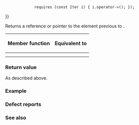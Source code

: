 {{cpp/iterator/reverse_iterator/title|operator*,-&gt;}}
{{cpp/iterator/reverse_iterator/navbar}}
{{dcl begin}}
{{dcla|num=1|constexpr=c++17|
reference operator*() const;
}}
{{dcl rev begin|num=2}}
{{dcla|constexpr=c++17|until=c++20|
pointer operator-&gt;() const;
}}
{{dcl|since=c++20|
constexpr pointer operator-&gt;() const
    requires (std::is_pointer_v&lt;Iter&gt; {{!!}}
              requires (const Iter i) { i.operator-&gt;(); });
}}
{{dcl rev end}}
{{dcl end}}

Returns a reference or pointer to the element previous to {{rlpst|/#current}}.

{|class="wikitable" style="text-align: center;"
!{{nbsp}}Member function{{nbsp}}
!Equivalent to
|-
|{{c/core|operator*}}
|{{box|{{c/core|1=Iter tmp =}}{{nbspt}}{{rlpst|/#current}}{{c/core|; return *--tmp;}}}}
|-
|{{c/core|operator-&gt;}}
|{{rev begin}}
{{rev|until=c++11|
{{c|return &amp;(operator*());}}
}}
{{rev|since=c++11|until=c++20|
{{c|return std::addressof(operator*());}}
}}
{{rev|since=c++20|
* {{box|{{c/core|return}}{{nbspt}}{{rlpst|/#current}}{{nbspt}}{{c/core|- 1;}}}} if {{tt|Iter}} is a pointer type
* {{box|{{c/core|return std::prev(}}{{rlpst|/#current}}{{c/core|).operator-&gt;();}}}} otherwise
}}
{{rev end}}
|}

===Return value===
As described above.

===Example===
{{example
|code=
#include &lt;complex&gt;
#include &lt;iostream&gt;
#include &lt;iterator&gt;
#include &lt;vector&gt;

int main()
{
    using RI0 = std::reverse_iterator&lt;int*&gt;;
    int a[]{0, 1, 2, 3};
    RI0 r0{std::rbegin(a)};
    std::cout &lt;&lt; "*r0 = " &lt;&lt; *r0 &lt;&lt; '\n';
    *r0 = 42;
    std::cout &lt;&lt; "a[3] = " &lt;&lt; a[3] &lt;&lt; '\n';
    
    using RI1 = std::reverse_iterator&lt;std::vector&lt;int&gt;::iterator&gt;;
    std::vector&lt;int&gt; vi{0, 1, 2, 3};
    RI1 r1{vi.rend() - 2};
    std::cout &lt;&lt; "*r1 = " &lt;&lt; *r1 &lt;&lt; '\n';
    
    using RI2 = std::reverse_iterator&lt;std::vector&lt;std::complex&lt;double&gt;&gt;::iterator&gt;;
    std::vector&lt;std::complex&lt;double&gt;&gt; vc{&lt;!----&gt;{1, 2}, {3, 4}, {5, 6}, {7, 8}&lt;!----&gt;};
    RI2 r2{vc.rbegin() + 1};
    std::cout &lt;&lt; "vc[2] = (" &lt;&lt; r2-&gt;real() &lt;&lt; ',' &lt;&lt; r2-&gt;imag() &lt;&lt; ")\n";
}
|output=
*r0 = 3
a[3] = 42
*r1 = 1
vc[2] = (5,6)
}}

===Defect reports===
{{dr list begin}}
{{dr list item|wg=lwg|dr=2188|std=C++11|before={{c/core|operator-&gt;}} used {{tt|&amp;}} to take address|after=uses {{lc|std::addressof}} instead}}
{{dr list end}}

===See also===
{{dsc begin}}
{{dsc inc|cpp/iterator/adaptor/dsc operator_at|reverse_iterator}}
{{dsc end}}

{{langlinks|de|es|fr|it|ja|pt|ru|zh}}